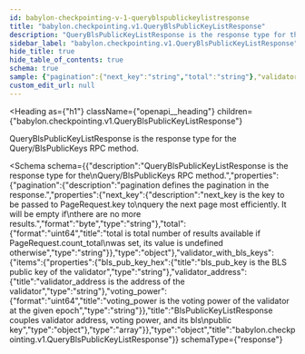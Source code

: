 ```yaml
---
id: babylon-checkpointing-v-1-queryblspublickeylistresponse
title: "babylon.checkpointing.v1.QueryBlsPublicKeyListResponse"
description: "QueryBlsPublicKeyListResponse is the response type for the"
sidebar_label: "babylon.checkpointing.v1.QueryBlsPublicKeyListResponse"
hide_title: true
hide_table_of_contents: true
schema: true
sample: {"pagination":{"next_key":"string","total":"string"},"validator_with_bls_keys":[{"bls_pub_key_hex":"string","validator_address":"string","voting_power":"string"}]}
custom_edit_url: null
---
```



<Heading
  as={"h1"}
  className={"openapi__heading"}
  children={"babylon.checkpointing.v1.QueryBlsPublicKeyListResponse"}
>
</Heading>



QueryBlsPublicKeyListResponse is the response type for the
Query/BlsPublicKeys RPC method.

<Schema
  schema={{"description":"QueryBlsPublicKeyListResponse is the response type for the\nQuery/BlsPublicKeys RPC method.","properties":{"pagination":{"description":"pagination defines the pagination in the response.","properties":{"next_key":{"description":"next_key is the key to be passed to PageRequest.key to\nquery the next page most efficiently. It will be empty if\nthere are no more results.","format":"byte","type":"string"},"total":{"format":"uint64","title":"total is total number of results available if PageRequest.count_total\nwas set, its value is undefined otherwise","type":"string"}},"type":"object"},"validator_with_bls_keys":{"items":{"properties":{"bls_pub_key_hex":{"title":"bls_pub_key is the BLS public key of the validator","type":"string"},"validator_address":{"title":"validator_address is the address of the validator","type":"string"},"voting_power":{"format":"uint64","title":"voting_power is the voting power of the validator at the given epoch","type":"string"}},"title":"BlsPublicKeyListResponse couples validator address, voting power, and its bls\npublic key","type":"object"},"type":"array"}},"type":"object","title":"babylon.checkpointing.v1.QueryBlsPublicKeyListResponse"}}
  schemaType={"response"}
>
  
</Schema>
            